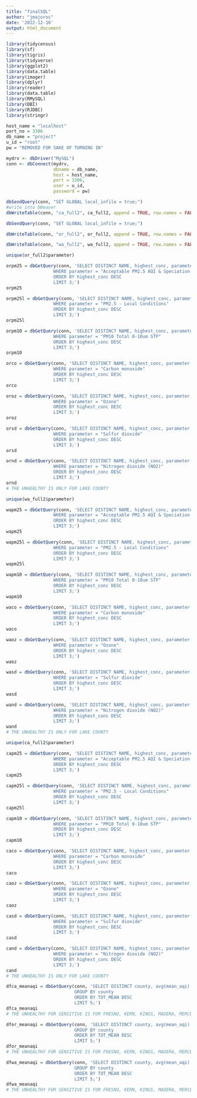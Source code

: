```yaml
---
title: "finalSQL"
author: "jmajoros"
date: '2022-12-10'
output: html_document
---
```


```r
library(tidycensus)
library(sf)
library(tigris)
library(tidyverse)
library(ggplot2)
library(data.table)
library(imager)
library(dplyr)
library(reader)
library(data.table)
library(RMySQL)
library(DBI)
library(RJDBC)
library(stringr)
```

```r
host_name = "localhost"
port_no = 3306
db_name = "project"
u_id = "root"
pw = "REMOVED FOR SAKE OF TURNING IN"
```

```r
mydrv <- dbDriver("MySQL")
conn <- dbConnect(mydrv, 
                  dbname = db_name, 
                  host = host_name, 
                  port = 3306,
                  user = u_id, 
                  password = pw)
```


```r
dbSendQuery(conn, "SET GLOBAL local_infile = true;")
#write into DBeaver 
dbWriteTable(conn, "ca_full2", ca_full2, append = TRUE, row.names = FALSE)
```

```r
dbSendQuery(conn, "SET GLOBAL local_infile = true;")

dbWriteTable(conn, "or_full2", or_full2, append = TRUE, row.names = FALSE)
```

```r
dbWriteTable(conn, "wa_full2", wa_full2, append = TRUE, row.names = FALSE)
```

```r
unique(or_full2$parameter)
```

```r
orpm25 = dbGetQuery(conn, 'SELECT DISTINCT NAME, highest_conc, parameter, year FROM or_full2
                  WHERE parameter = "Acceptable PM2.5 AQI & Speciation Mass"
                  ORDER BY highest_conc DESC
                  LIMIT 3;')
orpm25

orpm25l = dbGetQuery(conn, 'SELECT DISTINCT NAME, highest_conc, parameter, year FROM or_full2
                  WHERE parameter = "PM2.5 - Local Conditions"
                  ORDER BY highest_conc DESC
                  LIMIT 3;')
orpm25l

orpm10 = dbGetQuery(conn, 'SELECT DISTINCT NAME, highest_conc, parameter, year FROM or_full2
                  WHERE parameter = "PM10 Total 0-10um STP"
                  ORDER BY highest_conc DESC
                  LIMIT 3;')
orpm10

orco = dbGetQuery(conn, 'SELECT DISTINCT NAME, highest_conc, parameter, year FROM or_full2
                  WHERE parameter = "Carbon monoxide"
                  ORDER BY highest_conc DESC
                  LIMIT 3;')
orco

oroz = dbGetQuery(conn, 'SELECT DISTINCT NAME, highest_conc, parameter, year FROM or_full2
                  WHERE parameter = "Ozone"
                  ORDER BY highest_conc DESC
                  LIMIT 3;')
oroz

orsd = dbGetQuery(conn, 'SELECT DISTINCT NAME, highest_conc, parameter, year FROM or_full2
                  WHERE parameter = "Sulfur dioxide"
                  ORDER BY highest_conc DESC
                  LIMIT 3;')
orsd

ornd = dbGetQuery(conn, 'SELECT DISTINCT NAME, highest_conc, parameter, year FROM or_full2
                  WHERE parameter = "Nitrogen dioxide (NO2)"
                  ORDER BY highest_conc DESC
                  LIMIT 3;')
ornd
# THE UNHEALTHY IS ONLY FOR LAKE COUNTY
```

```r
unique(wa_full2$parameter)
```

```r
wapm25 = dbGetQuery(conn, 'SELECT DISTINCT NAME, highest_conc, parameter FROM wa_full2
                  WHERE parameter = "Acceptable PM2.5 AQI & Speciation Mass"
                  ORDER BY highest_conc DESC
                  LIMIT 3;')
wapm25

wapm25l = dbGetQuery(conn, 'SELECT DISTINCT NAME, highest_conc, parameter FROM wa_full2
                  WHERE parameter = "PM2.5 - Local Conditions"
                  ORDER BY highest_conc DESC
                  LIMIT 3;')
wapm25l

wapm10 = dbGetQuery(conn, 'SELECT DISTINCT NAME, highest_conc, parameter FROM wa_full2
                  WHERE parameter = "PM10 Total 0-10um STP"
                  ORDER BY highest_conc DESC
                  LIMIT 3;')
wapm10

waco = dbGetQuery(conn, 'SELECT DISTINCT NAME, highest_conc, parameter FROM wa_full2
                  WHERE parameter = "Carbon monoxide"
                  ORDER BY highest_conc DESC
                  LIMIT 3;')
waco

waoz = dbGetQuery(conn, 'SELECT DISTINCT NAME, highest_conc, parameter FROM wa_full2
                  WHERE parameter = "Ozone"
                  ORDER BY highest_conc DESC
                  LIMIT 3;')
waoz

wasd = dbGetQuery(conn, 'SELECT DISTINCT NAME, highest_conc, parameter FROM wa_full2
                  WHERE parameter = "Sulfur dioxide"
                  ORDER BY highest_conc DESC
                  LIMIT 3;')
wasd

wand = dbGetQuery(conn, 'SELECT DISTINCT NAME, highest_conc, parameter FROM wa_full2
                  WHERE parameter = "Nitrogen dioxide (NO2)"
                  ORDER BY highest_conc DESC
                  LIMIT 3;')
wand
# THE UNHEALTHY IS ONLY FOR LAKE COUNTY
```

```r
unique(ca_full2$parameter)
```

```r
capm25 = dbGetQuery(conn, 'SELECT DISTINCT NAME, highest_conc, parameter FROM ca_full2
                  WHERE parameter = "Acceptable PM2.5 AQI & Speciation Mass"
                  ORDER BY highest_conc DESC
                  LIMIT 3;')
capm25

capm25l = dbGetQuery(conn, 'SELECT DISTINCT NAME, highest_conc, parameter FROM ca_full2
                  WHERE parameter = "PM2.5 - Local Conditions"
                  ORDER BY highest_conc DESC
                  LIMIT 3;')
capm25l

capm10 = dbGetQuery(conn, 'SELECT DISTINCT NAME, highest_conc, parameter FROM ca_full2
                  WHERE parameter = "PM10 Total 0-10um STP"
                  ORDER BY highest_conc DESC
                  LIMIT 3;')
capm10

caco = dbGetQuery(conn, 'SELECT DISTINCT NAME, highest_conc, parameter FROM ca_full2
                  WHERE parameter = "Carbon monoxide"
                  ORDER BY highest_conc DESC
                  LIMIT 3;')
caco

caoz = dbGetQuery(conn, 'SELECT DISTINCT NAME, highest_conc, parameter FROM ca_full2
                  WHERE parameter = "Ozone"
                  ORDER BY highest_conc DESC
                  LIMIT 3;')
caoz

casd = dbGetQuery(conn, 'SELECT DISTINCT NAME, highest_conc, parameter FROM ca_full2
                  WHERE parameter = "Sulfur dioxide"
                  ORDER BY highest_conc DESC
                  LIMIT 3;')
casd

cand = dbGetQuery(conn, 'SELECT DISTINCT NAME, highest_conc, parameter FROM ca_full2
                  WHERE parameter = "Nitrogen dioxide (NO2)"
                  ORDER BY highest_conc DESC
                  LIMIT 3;')
cand
# THE UNHEALTHY IS ONLY FOR LAKE COUNTY
```

```r
dfca_meanaqi = dbGetQuery(conn, 'SELECT DISTINCT county, avg(mean_aqi) AS TOT_MEAN FROM ca_full2
                          GROUP BY county
                          ORDER BY TOT_MEAN DESC
                          LIMIT 5;')
dfca_meanaqi
# THE UNHEALTHY FOR SENSITIVE IS FOR FRESNO, KERN, KINGS, MADERA, MERCED, ORANGE, SAN DIEGO, STANISLAUS, TRINITY, AND TULARE
```

```r
dfor_meanaqi = dbGetQuery(conn, 'SELECT DISTINCT county, avg(mean_aqi) AS TOT_MEAN FROM or_full2
                          GROUP BY county
                          ORDER BY TOT_MEAN DESC
                          LIMIT 5;')
dfor_meanaqi
# THE UNHEALTHY FOR SENSITIVE IS FOR FRESNO, KERN, KINGS, MADERA, MERCED, ORANGE, SAN DIEGO, STANISLAUS, TRINITY, AND TULARE
```

```r
dfwa_meanaqi = dbGetQuery(conn, 'SELECT DISTINCT county, avg(mean_aqi) AS TOT_MEAN FROM wa_full2
                          GROUP BY county
                          ORDER BY TOT_MEAN DESC
                          LIMIT 5;')
dfwa_meanaqi
# THE UNHEALTHY FOR SENSITIVE IS FOR FRESNO, KERN, KINGS, MADERA, MERCED, ORANGE, SAN DIEGO, STANISLAUS, TRINITY, AND TULARE
```


